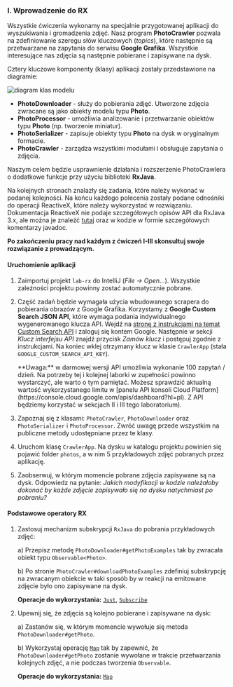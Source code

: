 
### I. Wprowadzenie do RX

Wszystkie ćwiczenia wykonamy na specjalnie przygotowanej aplikacji do wyszukiwania i gromadzenia zdjęć. Nasz program **PhotoCrawler** pozwala na zdefiniowanie szeregu słów kluczowych (*topics*), które następnie są przetwarzane na zapytania do serwisu **Google Grafika**. Wszystkie interesujące nas zdjęcia są następnie pobierane i zapisywane na dysk. 

Cztery kluczowe komponenty (klasy) aplikacji zostały przedstawione na diagramie:

![diagram klas modelu](/03-rx/class-diagram.png)

- **PhotoDownloader** - służy do pobierania zdjęć. Utworzone zdjęcia zwracane są jako obiekty modelu typu **Photo**.
- **PhotoProcessor** - umożliwia analizowanie i przetwarzanie obiektów typu **Photo** (np. tworzenie miniatur).
- **PhotoSerializer** - zapisuje obiekty typu **Photo** na dysk w oryginalnym formacie.
- **PhotoCrawler** - zarządza wszystkimi modułami i obsługuje zapytania o zdjęcia.

Naszym celem będzie usprawnienie działania i rozszerzenie PhotoCrawlera o dodatkowe funkcje przy użyciu biblioteki **RxJava**.

Na kolejnych stronach znalazły się zadania, które należy wykonać w podanej kolejności. Na końcu każdego polecenia zostały podane odnośniki do operacji ReactiveX, które należy wykorzystać w rozwiązaniu. Dokumentacja ReactiveX nie podaje szczegółowych opisów API dla RxJava 3.x, ale można je znaleźć [tutaj](http://reactivex.io/RxJava/3.x/javadoc/) oraz w kodzie w formie szczegółowych komentarzy javadoc.

**Po zakończeniu pracy nad każdym z ćwiczeń I-III skonsultuj swoje rozwiązanie z prowadzącym.**

#### Uruchomienie aplikacji

1. Zaimportuj projekt `lab-rx` do IntelliJ (*File -> Open...*). Wszystkie zależności projektu powinny zostać automatycznie pobrane. 

2. Część zadań będzie wymagała użycia wbudowanego scrapera do pobierania obrazów z Google Grafika. Korzystamy z **Google Custom Search JSON API**, które wymaga podania indywidualnego wygenerowanego klucza API. Wejdź na [stronę z instrukcjami na temat Custom Search API](https://developers.google.com/custom-search/v1/overview?hl=pl) i zaloguj się kontem Google. Następnie w sekcji *Klucz interfejsu API* znajdź przycisk *Zamów klucz* i postępuj zgodnie z instrukcjami. Na koniec wklej otrzymany klucz w klasie `CrawlerApp` (stała `GOOGLE_CUSTOM_SEARCH_API_KEY`).

	<Callout type="warning">
    **Uwaga:** w darmowej wersji API umożliwia wykonanie 100 zapytań / dzień. Na potrzeby tej i kolejnej laborki w zupełności powinno wystarczyć, ale warto o tym pamiętać. Możesz sprawdzić aktualną wartość wykorzystanego limitu w [panelu API konsoli Cloud Platform](https://console.cloud.google.com/apis/dashboard?hl=pl). Z API będziemy korzystać w sekcjach II i III tego laboratorium).
	</Callout>

3. Zapoznaj się z klasami: `PhotoCrawler`, `PhotoDownloader` oraz `PhotoSerializer` i `PhotoProcessor`. Zwróć uwagę przede wszystkim na publiczne metody udostępniane przez te klasy.

4. Uruchom klasę `CrawlerApp`. Na dysku w katalogu projektu powinien się pojawić folder `photos`, a w nim 5 przykładowych zdjęć pobranych przez aplikację.

5. Zaobserwuj, w którym momencie pobrane zdjęcia zapisywane są na dysk. Odpowiedz na pytanie: *Jakich modyfikacji w kodzie należałoby dokonać by każde zdjęcie zapisywało się na dysku natychmiast po pobraniu?*

#### Podstawowe operatory RX

1. Zastosuj mechanizm subskrypcji `RxJava` do pobrania przykładowych zdjęć:

   a) Przepisz metodę `PhotoDownloader#getPhotoExamples` tak by zwracała obiekt typu `Observable<Photo>`. 

    b) Po stronie `PhotoCrawler#downloadPhotoExamples` zdefiniuj subskrypcję na zwracanym obiekcie w taki sposób by w reakcji na emitowane zdjęcie było ono zapisywane na dysk.

    **Operacje do wykorzystania:** [`Just`](http://reactivex.io/documentation/operators/just.html), [`Subscribe`](http://reactivex.io/documentation/operators/subscribe.html)

2. Upewnij się, że zdjęcia są kolejno pobierane i zapisywane na dysk:

   a) Zastanów się, w którym momencie wywołuje się metoda `PhotoDownloader#getPhoto`.

   b) Wykorzystaj operację [`Map`](http://reactivex.io/documentation/operators/map.html) tak by zapewnić, że `PhotoDownloader#getPhoto` zostanie wywołane w trakcie przetwarzania kolejnych zdjęć, a nie podczas tworzenia `Observable`.

   **Operacje do wykorzystania:** [`Map`](http://reactivex.io/documentation/operators/map.html)
